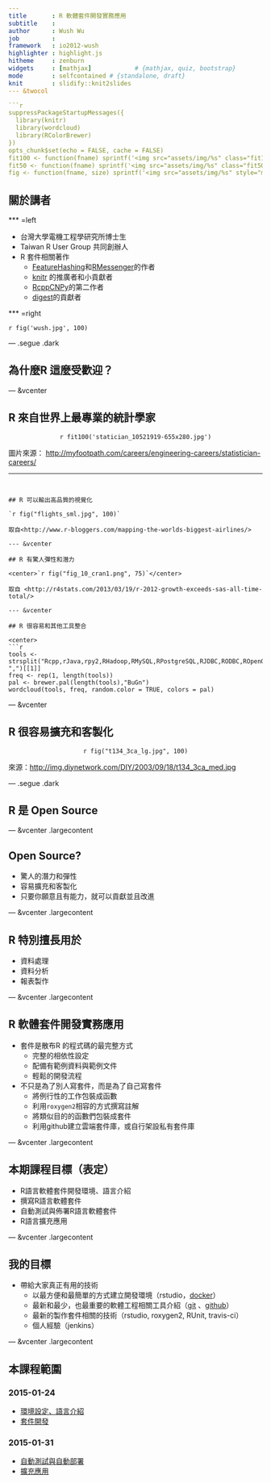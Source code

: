 ```yaml
---
title       : R 軟體套件開發實務應用
subtitle    : 
author      : Wush Wu
job         : 
framework   : io2012-wush
highlighter : highlight.js
hitheme     : zenburn
widgets     : [mathjax]            # {mathjax, quiz, bootstrap}
mode        : selfcontained # {standalone, draft}
knit        : slidify::knit2slides
--- &twocol

```r
suppressPackageStartupMessages({
  library(knitr)
  library(wordcloud)
  library(RColorBrewer)
})
opts_chunk$set(echo = FALSE, cache = FALSE)
fit100 <- function(fname) sprintf('<img src="assets/img/%s" class="fit100" />', fname)
fit50 <- function(fname) sprintf('<img src="assets/img/%s" class="fit50" />', fname)
fig <- function(fname, size) sprintf('<img src="assets/img/%s" style="max-width:%d%%;max-height:%d%%;" />', fname, size, size)
```

## 關於講者

*** =left

- 台灣大學電機工程學研究所博士生
- Taiwan R User Group 共同創辦人
- R 套件相關著作
    - [FeatureHashing](http://cran.r-project.org/web/packages/FeatureHashing/index.html)和[RMessenger](http://cran.r-project.org/web/packages/RMessenger/)的作者
    - [knitr](http://cran.r-project.org/web/packages/knitr/) 的推廣者和小貢獻者
    - [RcppCNPy](http://cran.r-project.org/web/packages/RcppCNPy/)的第二作者
    - [digest](http://cran.r-project.org/web/packages/digest/)的貢獻者

*** =right

`r fig('wush.jpg', 100)`

--- .segue .dark

## 為什麼R 這麼受歡迎？

--- &vcenter

## R 來自世界上最專業的統計學家

<center>`r fit100('statician_10521919-655x280.jpg')`</center>

圖片來源： <http://myfootpath.com/careers/engineering-careers/statistician-careers/>

---
```


## R 可以輸出高品質的視覺化

`r fig("flights_sml.jpg", 100)`

取自<http://www.r-bloggers.com/mapping-the-worlds-biggest-airlines/>

--- &vcenter

## R 有驚人彈性和潛力

<center>`r fig("fig_10_cran1.png", 75)`</center>

取自 <http://r4stats.com/2013/03/19/r-2012-growth-exceeds-sas-all-time-total/>

--- &vcenter

## R 很容易和其他工具整合

<center>
```r
tools <- strsplit("Rcpp,rJava,rpy2,RHadoop,RMySQL,RPostgreSQL,RJDBC,RODBC,ROpenOffice,rredis,rmongodb,RSelenium", ",")[[1]]
freq <- rep(1, length(tools))
pal <- brewer.pal(length(tools),"BuGn")
wordcloud(tools, freq, random.color = TRUE, colors = pal)
```
</center>

--- &vcenter

## R 很容易擴充和客製化

<center>`r fig("t134_3ca_lg.jpg", 100)`</center>
來源：<http://img.diynetwork.com/DIY/2003/09/18/t134_3ca_med.jpg>

--- .segue .dark

## R 是 Open Source

--- &vcenter .largecontent

## Open Source?

- 驚人的潛力和彈性
- 容易擴充和客製化
- 只要你願意且有能力，就可以貢獻並且改進

--- &vcenter .largecontent

## R 特別擅長用於

- 資料處理
- 資料分析
- 報表製作

--- &vcenter .largecontent

## R 軟體套件開發實務應用

- 套件是散布R 的程式碼的最完整方式
    - 完整的相依性設定
    - 配備有範例資料與範例文件
    - 輕鬆的開發流程
- 不只是為了別人寫套件，而是為了自己寫套件
    - 將例行性的工作包裝成函數
    - 利用`roxygen2`相容的方式撰寫註解
    - 將類似目的的函數們包裝成套件
    - 利用github建立雲端套件庫，或自行架設私有套件庫

--- &vcenter .largecontent

## 本期課程目標（表定）

- R語言軟體套件開發環境、語言介紹
- 撰寫R語言軟體套件
- 自動測試與佈署R語言軟體套件
- R語言擴充應用

--- &vcenter .largecontent

## 我的目標

- 帶給大家真正有用的技術
    - 以最方便和最簡單的方式建立開發環境（rstudio，[docker](https://www.docker.com/)）
    - 最新和最少，也最重要的軟體工程相關工具介紹（[git](http://git-scm.com/) 、[github](https://github.com/)）
    - 最新的製作套件相關的技術（rstudio, roxygen2, RUnit, travis-ci）
    - 個人經驗（jenkins）

--- &vcenter .largecontent

## 本課程範圍

### 2015-01-24

- [環境設定、語言介紹](environment.html)
- [套件開發](development.html)

### 2015-01-31

- [自動測試與自動部署](ci.html)
- [擴充應用](extension.html)

